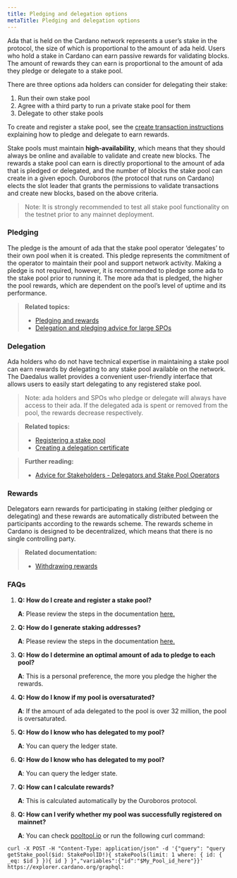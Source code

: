 ```yaml
---
title: Pledging and delegation options
metaTitle: Pledging and delegation options
---
```


Ada that is held on the Cardano network represents a user’s stake in the
protocol, the size of which is proportional to the amount of ada held. Users who
hold a stake in Cardano can earn passive rewards for validating blocks. The
amount of rewards they can earn is proportional to the amount of ada they pledge
or delegate to a stake pool.

There are three options ada holders can consider for delegating their stake:

1. Run their own stake pool
2. Agree with a third party to run a private stake pool for them
3. Delegate to other stake pools

To create and register a stake pool, see the
[create transaction instructions](https://github.com/input-output-hk/cardano-node/blob/master/doc/stake-pool-operations/simple_transaction.md)
explaining how to pledge and delegate to earn rewards.

Stake pools must maintain **high-availability**, which means that they should
always be online and available to validate and create new blocks. The rewards a
stake pool can earn is directly proportional to the amount of ada that is
pledged or delegated, and the number of blocks the stake pool can create in a
given epoch. Ouroboros (the protocol that runs on Cardano) elects the slot
leader that grants the permissions to validate transactions and create new
blocks, based on the above criteria.

> Note: It is strongly recommended to test all stake pool functionality on the
> testnet prior to any mainnet deployment.

### Pledging

The pledge is the amount of ada that the stake pool operator ‘delegates’ to
their own pool when it is created. This pledge represents the commitment of the
operator to maintain their pool and support network activity. Making a pledge is
not required, however, it is recommended to pledge some ada to the stake pool
prior to running it. The more ada that is pledged, the higher the pool rewards,
which are dependent on the pool’s level of uptime and its performance.

> **Related topics:**
> -   [Pledging and rewards](/core-concepts/pledging-rewards)
> -   [Delegation and pledging advice for large SPOs](/getting-started/guidelines-for-large-spos/#delegationandpledgingadvice)

### Delegation

Ada holders who do not have technical expertise in maintaining a stake pool can
earn rewards by delegating to any stake pool available on the network. The
Daedalus wallet provides a convenient user-friendly interface that allows users
to easily start delegating to any registered stake pool.

> Note: ada holders and SPOs who pledge or delegate will always have access to
> their ada. If the delegated ada is spent or removed from the pool, the rewards
> decrease respectively.

> **Related topics:**
> -   [Registering a stake pool](https://github.com/input-output-hk/cardano-node/blob/master/doc/stake-pool-operations/register_stakepool.md)
> -   [Creating a delegation certificate](https://github.com/cardano-community/guild-operators/blob/alpha/docs/Staking/Delegates.md#create-a-delegation-certificate-and-submit-to-the-network)

> **Further reading:**
>
> - [Advice for Stakeholders - Delegators and Stake Pool Operators](https://iohk.io/en/blog/posts/2020/11/13/the-general-perspective-on-staking-in-cardano/)

### Rewards

Delegators earn rewards for participating in staking (either pledging or
delegating) and these rewards are automatically distributed between the
participants according to the rewards scheme. The rewards scheme in Cardano is
designed to be decentralized, which means that there is no single controlling
party.

> **Related documentation:**
> -   [Withdrawing rewards](https://github.com/input-output-hk/cardano-node/blob/master/doc/stake-pool-operations/withdraw-rewards.md) 

### FAQs

1. **Q: How do I create and register a stake pool?**

   **A**: Please review the steps in the documentation
   [here.](https://github.com/input-output-hk/cardano-node/blob/master/doc/stake-pool-operations/getConfigFiles_AND_Connect.md)

2. **Q: How do I generate staking addresses?**

   **A**: Please review the steps in the documentation
   [here.](https://github.com/input-output-hk/cardano-node/blob/master/doc/stake-pool-operations/register_key.md)

3. **Q: How do I determine an optimal amount of ada to pledge to each pool?**

   **A**: This is a personal preference, the more you pledge the higher the
   rewards.

4. **Q: How do I know if my pool is oversaturated?**

   **A**: If the amount of ada delegated to the pool is over 32 million, the
   pool is oversaturated.

5. **Q: How do I know who has delegated to my pool?**

   **A**: You can query the ledger state.

6. **Q: How do I know who has delegated to my pool?**

   **A**: You can query the ledger state.

7. **Q: How can I calculate rewards?**

   **A**: This is calculated automatically by the Ouroboros protocol.

8. **Q: How can I verify whether my pool was successfully registered on
   mainnet?**

   **A**: You can check [pooltool.io](https://pooltool.io/) or run the following
   curl command:

```
curl -X POST -H "Content-Type: application/json" -d '{"query": "query getStake_pool($id: StakePoolID!){ stakePools(limit: 1 where: { id: { _eq: $id } }){ id } }","variables":{"id":"$My_Pool_id_here"}}' https://explorer.cardano.org/graphql:
```
